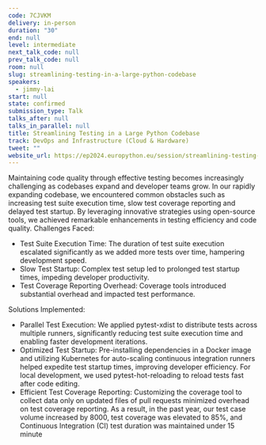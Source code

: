 ```yaml
---
code: 7CJVKM
delivery: in-person
duration: "30"
end: null
level: intermediate
next_talk_code: null
prev_talk_code: null
room: null
slug: streamlining-testing-in-a-large-python-codebase
speakers:
  - jimmy-lai
start: null
state: confirmed
submission_type: Talk
talks_after: null
talks_in_parallel: null
title: Streamlining Testing in a Large Python Codebase
track: DevOps and Infrastructure (Cloud & Hardware)
tweet: ""
website_url: https://ep2024.europython.eu/session/streamlining-testing-in-a-large-python-codebase
---
```


Maintaining code quality through effective testing becomes increasingly
challenging as codebases expand and developer teams grow. In our rapidly
expanding codebase, we encountered common obstacles such as increasing test
suite execution time, slow test coverage reporting and delayed test startup. By
leveraging innovative strategies using open-source tools, we achieved remarkable
enhancements in testing efficiency and code quality. Challenges Faced:

- Test Suite Execution Time: The duration of test suite execution escalated
  significantly as we added more tests over time, hampering development speed.
- Slow Test Startup: Complex test setup led to prolonged test startup times,
  impeding developer productivity.
- Test Coverage Reporting Overhead: Coverage tools introduced substantial
  overhead and impacted test performance.

Solutions Implemented:

- Parallel Test Execution: We applied pytest-xdist to distribute tests across
  multiple runners, significantly reducing test suite execution time and
  enabling faster development iterations.
- Optimized Test Startup: Pre-installing dependencies in a Docker image and
  utilizing Kubernetes for auto-scaling continuous integration runners helped
  expedite test startup times, improving developer efficiency. For local
  development, we used pytest-hot-reloading to reload tests fast after code
  editing.
- Efficient Test Coverage Reporting: Customizing the coverage tool to collect
  data only on updated files of pull requests minimized overhead on test
  coverage reporting. As a result, in the past year, our test case volume
  increased by 8000, test coverage was elevated to 85%, and Continuous
  Integration (CI) test duration was maintained under 15 minute
